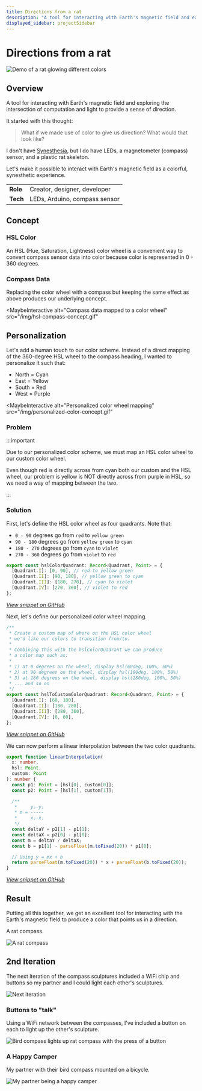 ```yaml
---
title: Directions from a rat
description: "A tool for interacting with Earth's magnetic field and exploring the intersection of computation and light to provide a sense of direction."
displayed_sidebar: projectSidebar
---
```



# Directions from a rat

![Demo of a rat glowing different colors](./_img/directions-from-a-rat.gif)

## Overview

A tool for interacting with Earth's magnetic field and exploring the intersection of computation and light to provide a sense of direction.

It started with this thought:

> What if we made use of color to give us direction?
> What would that look like?

I don't have [Synesthesia](https://en.wikipedia.org/wiki/Synesthesia), but I do have LEDs, a magnetometer (compass) sensor, and a plastic rat skeleton.

Let's make it possible to interact with Earth's magnetic field as a colorful, synesthetic experience.

<table>
  <tr>
    <td>
      <b>Role</b>
    </td>
    <td>Creator, designer, developer</td>
  </tr>
  <tr>
    <td>
      <b>Tech</b>
    </td>
    <td>LEDs, Arduino, compass sensor</td>
  </tr>
</table>

## Concept

### HSL Color

An HSL (Hue, Saturation, Lightness) color wheel is a convenient way to convert compass sensor data into color because color is represented in 0 - 360 degrees.

<MaybeInteractive alt="Color wheel concept" src="/img/hsl-color-concept.gif">
  <ColorWheel showDegrees />
</MaybeInteractive>

### Compass Data

Replacing the color wheel with a compass but keeping the same effect as above produces our underlying concept.

<MaybeInteractive
  alt="Compass data mapped to a color wheel"
  src="/img/hsl-compass-concept.gif"
>
  <ColorWheel isCompass showDegrees />
</MaybeInteractive>

## Personalization

Let's add a human touch to our color scheme. Instead of a direct mapping of the 360-degree HSL wheel to the compass heading, I wanted to personalize it such that:

- North = Cyan
- East = Yellow
- South = Red
- West = Purple

<MaybeInteractive
  alt="Personalized color wheel mapping"
  src="/img/personalized-color-concept.gif"
>
  <ColorWheel personalized showDegrees />
</MaybeInteractive>

### Problem

:::important

Due to our personalized color scheme, we must map an HSL color wheel to our custom color wheel.

Even though red is directly across from cyan both our custom and the HSL wheel, our problem is yellow is NOT directly across from purple in HSL, so we need a way of mapping between the two.

:::

### Solution

First, let's define the HSL color wheel as four quadrants. Note that:

- `0 - 90` degrees go from `red` to `yellow green`
- `90 - 180` degrees go from `yellow green` to `cyan`
- `180 - 270` degrees go from `cyan` to `violet`
- `270 - 360` degrees go from `violet` to `red`

```ts
export const hslColorQuadrant: Record<Quadrant, Point> = {
  [Quadrant.I]: [0, 90], // red to yellow green
  [Quadrant.II]: [90, 180], // yellow green to cyan
  [Quadrant.III]: [180, 270], // cyan to violet
  [Quadrant.IV]: [270, 360], // violet to red
};
```

[_View snippet on GitHub_](https://github.com/r3dcrosse/mrwayman/blob/6584adde6d2feaee291b17e78fe9b28621947083/src/components/ColorWheel/utils.ts#L22)

Next, let's define our personalized color wheel mapping.

```ts
/**
 * Create a custom map of where on the HSL color wheel
 * we'd like our colors to transition from/to.
 *
 * Combining this with the hslColorQuadrant we can produce
 * a color map such as:
 *
 * 1) at 0 degrees on the wheel, display hsl(60deg, 100%, 50%)
 * 2) at 90 degrees on the wheel, display hsl(180deg, 100%, 50%)
 * 3) at 180 degrees on the wheel, display hsl(280deg, 100%, 50%)
 * ... and so on
 */
export const hslToCustomColorQuadrant: Record<Quadrant, Point> = {
  [Quadrant.I]: [60, 180],
  [Quadrant.II]: [180, 280],
  [Quadrant.III]: [280, 360],
  [Quadrant.IV]: [0, 60],
};
```

[_View snippet on GitHub_](https://github.com/r3dcrosse/mrwayman/blob/6584adde6d2feaee291b17e78fe9b28621947083/src/components/ColorWheel/utils.ts#L41)

We can now perform a linear interpolation between the two color quadrants.

```ts
export function linearInterpolation(
  x: number,
  hsl: Point,
  custom: Point
): number {
  const p1: Point = [hsl[0], custom[0]];
  const p2: Point = [hsl[1], custom[1]];

  /**
   *     y₂-y₁
   * m = -----
   *     x₂-x₁
   */
  const deltaY = p2[1] - p1[1];
  const deltaX = p2[0] - p1[0];
  const m = deltaY / deltaX;
  const b = p1[1] - parseFloat(m.toFixed(20)) * p1[0];

  // Using y = mx + b
  return parseFloat(m.toFixed(20)) * x + parseFloat(b.toFixed(20));
}
```

[_View snippet on GitHub_](https://github.com/r3dcrosse/mrwayman/blob/6584adde6d2feaee291b17e78fe9b28621947083/src/components/ColorWheel/utils.ts#L64)

## Result

Putting all this together, we get an excellent tool for interacting with the Earth's magnetic field to produce a color that points us in a direction.

A rat compass.

![A rat compass](./_img/rat_compass_small.gif)

## 2nd Iteration

The next iteration of the compass sculptures included a WiFi chip and buttons so my partner and I could light each other's sculptures.

![Next iteration](./_img/next_iteration.gif)

### Buttons to "talk"

Using a WiFi network between the compasses, I've included a button on each to light up the other's sculpture.

![Bird compass lights up rat compass with the press of a button](./_img/rat_compass_2.gif)

### A Happy Camper

My partner with their bird compass mounted on a bicycle.

![My partner being a happy camper](./_img/happy_camper.jpg)

